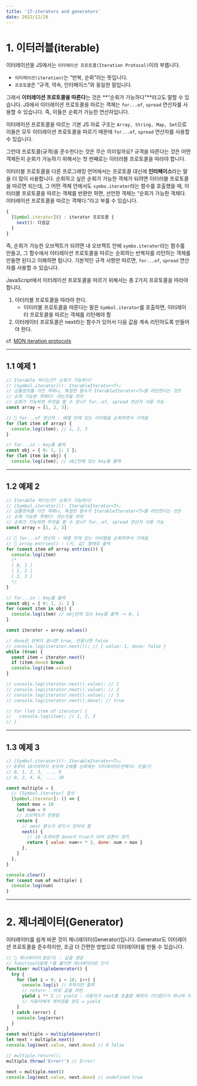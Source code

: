 ---
title: '17-iterators and generators'
date: 2022/12/20
---

# 1. 이터러블(iterable)

이터레이션을 JS에서는 `이터레이션 프로토콜(Iteration Protocol)`이라 부릅니다.

- `이터레이션(iteration)`는 “반복, 순회”라는 뜻입니다.
- `프로토콜`은 “규격, 약속, 인터페이스”와 동일한 말입니다.

그래서 **이터레이션 프로토콜을 따른다**는 것은 **“순회가 가능하다”**라고도 말할 수 있습니다.
JS에서 이터레이션 프로토콜을 따르는 객체는 `for...of`, `spread` 연산자를 사용할 수 있습니다.
즉, 이들은 순회가 가능한 연산자입니다.

이터레이션 프로토콜을 따르는 기본 JS 자료 구조는 `Array, String, Map, Set`으로
이들은 모두 이터레이션 프로토콜을 따르기 때문에 `for...of`, `spread` 연산자를 사용할 수 있습니다.

그런데 프로토콜(규격)을 준수한다는 것은 무슨 의미일까요?
규격을 따른다는 것은 어떤 객체든지 순회가 가능하기 위해서는 첫 번째로는 이터러블 프로토콜을 따라야 합니다.

이터러블 프로토콜을 다른 프로그래밍 언어에서는 프로토콜 대신에 **인터페이스**라는 말을 더 많이 사용합니다.
순회하고 싶은 순회가 가능한 객체가 되려면 이터러블 프로토콜을 따르면 되는데,
그 어떤 객체 안에서도 `symbo.iterater`라는 함수를 호출했을 때, 이터러블 프로토콜을 따르는 객체를 반환만 하면,
선언한 객체는 “순회가 가능한 객체다. 이터레이션 프로토콜을 따르는 객체다.”라고 부를 수 있습니다.

```js
{
  [Symbol.iterator]() : iterator 프로토콜 {
    next(): 다음값
  }
}
```

즉, 순회가 가능한 오브젝트가 되려면 내 오브젝트 안에 `symbo.iterater`라는 함수를 만들고,
그 함수에서 이터레이션 프로토콜을 따르는 순회하는 반복자를 리턴하는 객체를 만들면 된다고 이해하면 됩니다.
기본적인 규격 사항만 따르면, `for...of`, `spread` 연산자를 사용할 수 있습니다.

JavaScript에서 이터레이션 프로토콜을 따르기 위해서는 총 2가지 프로토콜을 따라야 합니다.

1. 이터러블 프로토콜을 따라야 한다.
   - 이터러블 프로토콜을 따른다는 말은 `Symbol.iterator`를 호출하면, 이터레이터 프로토콜을 따르는 객체를 리턴해야 함
2. 이터레이터 프로토콜은 next라는 함수가 있어서 다음 값을 계속 리턴하도록 만들어야 한다.

cf. [MDN iteration protocols](https://developer.mozilla.org/en-US/docs/Web/JavaScript/Reference/Iteration_protocols)

---

## 1.1 예제 1

```js
// Iterable 하다는건? 순회가 가능하다!
// [Symbol.iterator](): IterableIterator<T>;
// 심볼정의를 가진 객체나, 특정한 함수가 IterableIterator<T>를 리턴한다는 것은
// 순회 가능한 객체다! 라는것을 의미
// 순회가 가능하면 무엇을 할 수 있나? for..of, spread 연산자 사용 가능
const array = [1, 2, 3];

// 📝 for...of 연산자 : 배열 안에 있는 아이템을 순회하면서 가져옴
for (let item of array) {
  console.log(item); // 1, 2, 3
}

// for...in : key를 출력
const obj = { 0: 1, 1: 2 };
for (let item in obj) {
  console.log(item); // obj안에 있는 key를 출력
```

---

## 1.2 예제 2

```js
// Iterable 하다는건? 순회가 가능하다!
// [Symbol.iterator](): IterableIterator<T>;
// 심볼정의를 가진 객체나, 특정한 함수가 IterableIterator<T>를 리턴한다는 것은
// 순회 가능한 객체다! 라는것을 의미
// 순회가 가능하면 무엇을 할 수 있나? for..of, spread 연산자 사용 가능
const array = [1, 2, 3]

// 📝 for...of 연산자 : 배열 안에 있는 아이템을 순회하면서 가져옴
// 📝 array.entries() : [키, 값] 형태로 출력
for (const item of array.entries()) {
  console.log(item)
  /*
  [ 0, 1 ]
  [ 1, 2 ]
  [ 2, 3 ]
  */
}

// for...in : key를 출력
const obj = { 0: 1, 1: 2 }
for (const item in obj) {
  console.log(item) // obj안에 있는 key를 출력 -> 0, 1
}

const iterator = array.values()

// done은 반복이 끝나면 true, 안끝나면 false
// console.log(iterator.next()); // { value: 1, done: false }
while (true) {
  const item = iterator.next()
  if (item.done) break
  console.log(item.value)
}

// console.log(iterator.next().value); // 1
// console.log(iterator.next().value); // 2
// console.log(iterator.next().value); // 3
// console.log(iterator.next().done); // true

// for (let item of iterator) {
//   console.log(item); // 1, 2, 3
// }
```

---

## 1.3 예제 3

```js
// [Symbol.iterator](): IterableIterator<T>;
// 0부터 10이하까지 숫자의 2배를 순회하는 이터레이터(반복자) 만들기!
// 0, 1, 2, 3, ..., 9
// 0, 2, 4, 6, ..., 18

const multiple = {
  // [Symbol.iterator] 함수
  [Symbol.iterator]: () => {
    const max = 10
    let num = 0
    // 오브젝트가 반환됨
    return {
      // next 함수가 반드시 있어야 함
      next() {
        // 10 초과되면 done이 true가 되어 순환이 정지
        return { value: num++ * 2, done: num > max }
      },
    }
  },
}

console.clear()
for (const num of multiple) {
  console.log(num)
}
```

---

# 2. 제너레이터(Generator)

이터레이터를 쉽게 바꾼 것이 제너레이터(Generator)입니다.
Generator도 이터레이션 프로토콜을 준수하지만, 조금 더 간편한 방법으로 이터레이터를 만들 수 있습니다.

```js
// 📝 제너레이터(생성기) : 값을 생성
// function다음에 *를 붙이면 제너레이터로 인식
function* multipleGenerator() {
  try {
    for (let i = 0; i < 10; i++) {
      console.log(i) // 0까지만 출력
      // return : 바로 값을 리턴
      yield i ** 2 // yield : 사용자가 next를 호출할 떄까지 기다렸다가 하나씩 리턴
      // 사용자에게 제어권을 양도 = yield
    }
  } catch (error) {
    console.log(error)
  }
}
const multiple = multipleGenerator()
let next = multiple.next()
console.log(next.value, next.done) // 0 false

// multiple.return();
multiple.throw('Error!') // Error!

next = multiple.next()
console.log(next.value, next.done) // undefined true
```
